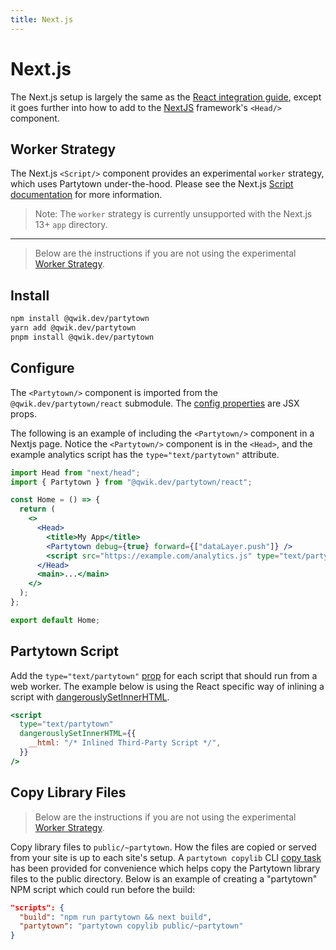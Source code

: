 ```yaml
---
title: Next.js
---
```


# Next.js

The Next.js setup is largely the same as the [React integration guide](/react), except it goes further into how to add to the [NextJS](https://nextjs.org/) framework's `<Head/>` component.

## Worker Strategy

The Next.js `<Script/>` component provides an experimental `worker` strategy, which uses Partytown under-the-hood. Please see the Next.js [Script documentation](https://nextjs.org/docs/api-reference/next/script#worker) for more information.

> Note: The `worker` strategy is currently unsupported with the Next.js 13+ `app` directory.

---

> Below are the instructions if you are not using the experimental [Worker Strategy](#worker-strategy).

## Install

```bash
npm install @qwik.dev/partytown
yarn add @qwik.dev/partytown
pnpm install @qwik.dev/partytown
```

## Configure

The `<Partytown/>` component is imported from the `@qwik.dev/partytown/react` submodule. The [config properties](/configuration) are JSX props.

The following is an example of including the `<Partytown/>` component in a Nextjs page. Notice the `<Partytown/>` component is in the `<Head>`, and the example analytics script has the `type="text/partytown"` attribute.

```jsx
import Head from "next/head";
import { Partytown } from "@qwik.dev/partytown/react";

const Home = () => {
  return (
    <>
      <Head>
        <title>My App</title>
        <Partytown debug={true} forward={["dataLayer.push"]} />
        <script src="https://example.com/analytics.js" type="text/partytown" />
      </Head>
      <main>...</main>
    </>
  );
};

export default Home;
```

## Partytown Script

Add the `type="text/partytown"` [prop](/partytown-scripts) for each script that should run from a web worker. The example below is using the React specific way of inlining a script with [dangerouslySetInnerHTML](https://reactjs.org/docs/dom-elements.html#dangerouslysetinnerhtml).

```jsx
<script
  type="text/partytown"
  dangerouslySetInnerHTML={{
    __html: "/* Inlined Third-Party Script */",
  }}
/>
```

## Copy Library Files

> Below are the instructions if you are not using the experimental [Worker Strategy](#worker-strategy).

Copy library files to `public/~partytown`. How the files are copied or served from your site is up to each site's setup. A `partytown copylib` CLI [copy task](/copy-library-files) has been provided for convenience which helps copy the Partytown library files to the public directory. Below is an example of creating a "partytown" NPM script which could run before the build:

```json
"scripts": {
  "build": "npm run partytown && next build",
  "partytown": "partytown copylib public/~partytown"
}
```
